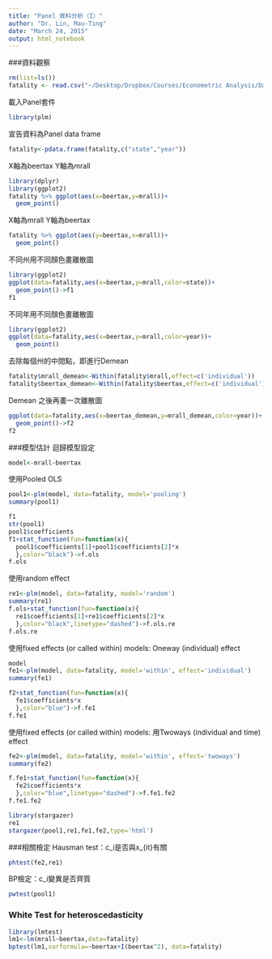 ```yaml
---
title: "Panel 資料分析（I）"
author: "Dr. Lin, Mau-Ting"
date: "March 24, 2015"
output: html_notebook
---
```

###資料觀察
```r
rm(list=ls())
fatality <- read.csv("~/Desktop/Dropbox/Courses/Econometric Analysis/Data/fatality.csv")
```

載入Panel套件
```r
library(plm)
```

宣告資料為Panel data frame
```r
fatality<-pdata.frame(fatality,c("state","year"))
```

X軸為beertax Y軸為mrall
```r
library(dplyr)
library(ggplot2)
fatality %>% ggplot(aes(x=beertax,y=mrall))+
  geom_point()
```

X軸為mrall Y軸為beertax
```r
fatality %>% ggplot(aes(y=beertax,x=mrall))+
  geom_point()
```

不同州用不同顏色畫離散圖
```r
library(ggplot2)
ggplot(data=fatality,aes(x=beertax,y=mrall,color=state))+
  geom_point()->f1
f1
```

不同年用不同顏色畫離散圖
```r
library(ggplot2)
ggplot(data=fatality,aes(x=beertax,y=mrall,color=year))+
  geom_point()
```

去除每個州的中間點，即進行Demean
```r
fatality$mrall_demean<-Within(fatality$mrall,effect=c('individual'))
fatality$beertax_demean<-Within(fatality$beertax,effect=c('individual'))
```

Demean 之後再畫一次離散圖
```r
ggplot(data=fatality,aes(x=beertax_demean,y=mrall_demean,color=year))+
  geom_point()->f2
f2
```

###模型估計
迴歸模型設定
```r
model<-mrall~beertax
```

使用Pooled OLS
```r
pool1<-plm(model, data=fatality, model='pooling')
summary(pool1)
```

```r
f1
str(pool1)
pool1$coefficients
f1+stat_function(fun=function(x){
  pool1$coefficients[1]+pool1$coefficients[2]*x
  },color="black")->f.ols
f.ols
```

使用random effect
```r
re1<-plm(model, data=fatality, model='random')
summary(re1)
f.ols+stat_function(fun=function(x){
  re1$coefficients[1]+re1$coefficients[2]*x
  },color="black",linetype="dashed")->f.ols.re
f.ols.re
```

使用fixed effects (or called within) models: Oneway (individual) effect
```r
model
fe1<-plm(model, data=fatality, model='within', effect='individual')
summary(fe1)
```

```r
f2+stat_function(fun=function(x){
  fe1$coefficients*x
  },color="blue")->f.fe1
f.fe1
```

使用fixed effects (or called within) models: 用Twoways (individual and time) effect
```r
fe2<-plm(model, data=fatality, model='within', effect='twoways')
summary(fe2)
```

```r
f.fe1+stat_function(fun=function(x){
  fe2$coefficients*x
  },color="blue",linetype="dashed")->f.fe1.fe2
f.fe1.fe2
```

```r
library(stargazer)
re1
stargazer(pool1,re1,fe1,fe2,type='html')
```

###相關檢定
Hausman test：c_i是否與x_{it}有關
```r
phtest(fe2,re1)
```

BP檢定：c_i變異是否齊質
```r
pwtest(pool1)
```

### White Test for heteroscedasticity
```r
library(lmtest)
lm1<-lm(mrall~beertax,data=fatality)
bptest(lm1,varformula=~beertax+I(beertax^2), data=fatality)
```
